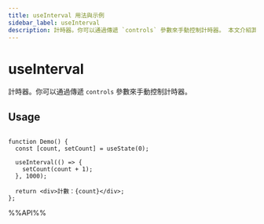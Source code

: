 ```yaml
---
title: useInterval 用法與示例
sidebar_label: useInterval
description: 計時器。你可以通過傳遞 `controls` 參數來手動控制計時器。 本文介紹其用法、最佳實踐與代碼示例。適用於 React 開發中需要處理副作用的場景。
---
```

# useInterval

計時器。你可以通過傳遞 `controls` 參數來手動控制計時器。

## Usage

```tsx live

function Demo() {
  const [count, setCount] = useState(0);

  useInterval(() => {
    setCount(count + 1);
  }, 1000);

  return <div>計數：{count}</div>;
};

```

%%API%%
